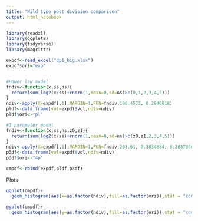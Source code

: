 ```yaml
---
title: "Wild type post division comparison"
output: html_notebook
---
```



```r
library(readxl)
library(ggplot2)
library(tidyverse)
library(magrittr)
```


```r
expdf<-read_excel("dp1_big.xlsx")
expdf$ori="exp"


#Power law model
fndiv<-function(x,ss,ns){
  return(sum(log2(x/ss)+rnorm(1,mean=0,sd=ns)>c(0,1,2,3,4,5)))
}
ndiv<-apply(X=expdf[,1],MARGIN=1,FUN=fndiv,190.4573, 0.2946018)
pldf<-data.frame(vol=expdf$vol,ndiv=ndiv)
pldf$ori<-"pl"

#3 parameter model
fndiv<-function(x,ss,ns,z0,z1){
  return(sum(log2(x/ss)+rnorm(1,mean=0,sd=ns)>c(z0,z1,2,3,4,5)))
}
ndiv<-apply(X=expdf[,1],MARGIN=1,FUN=fndiv,203.61, 0.3034884, 8.268736e-27, 0.734788)
p3df<-data.frame(vol=expdf$vol,ndiv=ndiv)
p3df$ori<-"4p"

cmpdf<-rbind(expdf,pldf,p3df)
```



Plots
```r

ggplot(cmpdf)+
  geom_histogram(aes(x=as.factor(ndiv),fill=as.factor(ori)),stat = "count",position = "dodge")

ggplot(cmpdf)+
  geom_histogram(aes(y=as.factor(ndiv),fill=as.factor(ori)),stat = "count",position = "dodge")

```



